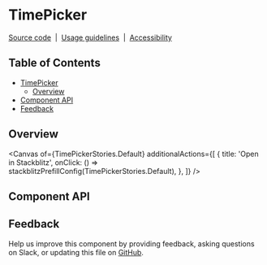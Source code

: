 
<Meta isTemplate />

# TimePicker

[Source code](https://github.com/carbon-design-system/carbon/tree/main/packages/react/src/components/TimePicker)
&nbsp;|&nbsp;
[Usage guidelines](https://www.carbondesignsystem.com/components/date-picker/usage#time-picker)
&nbsp;|&nbsp;
[Accessibility](https://www.carbondesignsystem.com/components/date-picker/accessibility)

## Table of Contents

- [TimePicker](#timePicker)
    - [Overview](#overview)
- [Component API](#component-api)
- [Feedback](#feedback)

## Overview

<Canvas
  of={TimePickerStories.Default}
  additionalActions={[
    {
      title: 'Open in Stackblitz',
      onClick: () => stackblitzPrefillConfig(TimePickerStories.Default),
    },
  ]}
/>

## Component API

<ArgTypes />

## Feedback

Help us improve this component by providing feedback, asking questions on Slack,
or updating this file on
[GitHub](https://github.com/carbon-design-system/carbon/edit/main/packages/react/src/components/TimePicker/TimePicker.mdx).
